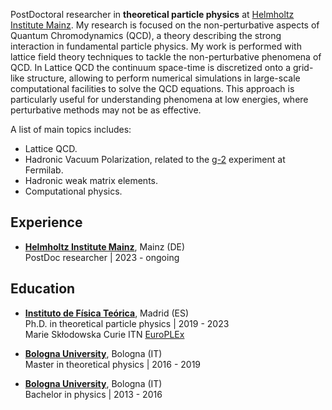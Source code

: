 PostDoctoral researcher in **theoretical particle  physics** at [Helmholtz Institute Mainz](https://www.hi-mainz.de). My research is focused on the non-perturbative aspects of Quantum Chromodynamics (QCD), a theory describing the strong interaction in fundamental particle physics. My work is performed with lattice field theory techniques to tackle the non-perturbative phenomena of QCD. In Lattice QCD the continuum space-time is discretized  onto a grid-like structure, allowing to perform numerical simulations in large-scale computational facilities to solve the QCD equations. This approach is particularly useful for understanding phenomena at low energies, where perturbative methods may not be as effective.

A list of main topics includes: 

- Lattice QCD.  
- Hadronic Vacuum Polarization, related to the [g-2](https://muon-g-2.fnal.gov) experiment at Fermilab. \n 
- Hadronic weak matrix elements.  
- Computational physics.  

## Experience
- **[Helmholtz Institute Mainz](https://www.hi-mainz.de)**, Mainz (DE)  
PostDoc researcher | 2023 - ongoing

## Education
- **[Instituto de Física Teórica](https://www.ift.uam-csic.es/en)**, Madrid (ES)  
Ph.D. in theoretical particle physics | 2019 - 2023  
Marie Skłodowska Curie ITN [EuroPLEx](https://europlex.unipr.it)

- **[Bologna University](https://corsi.unibo.it/2cycle/Physics)**, Bologna (IT)  
Master in theoretical physics | 2016 - 2019

- **[Bologna University](https://corsi.unibo.it/laurea/fisica)**, Bologna (IT)  
Bachelor in physics | 2013 - 2016 



